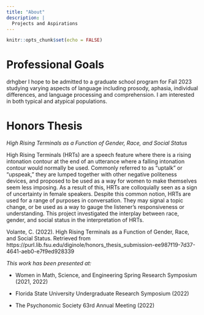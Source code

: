 ```yaml
---
title: "About"
description: |
  Projects and Aspirations
---
```


```r
knitr::opts_chunk$set(echo = FALSE)
```


# Professional Goals
drhgber
I hope to be admitted to a graduate school program for Fall 2023 studying varying aspects of language including prosody, aphasia, individual differences, and language processing and comprehension. I am interested in both typical and atypical populations. 

# Honors Thesis
 _High Rising Terminals as a Function of Gender, Race, and Social Status_

High Rising Terminals (HRTs) are a speech feature where there is a rising intonation contour at the end of an utterance where a falling intonation contour would normally be used. Commonly referred to as “uptalk” or “upspeak,” they are lumped together with other negative politeness devices, and proposed to be used as a way for women to make themselves seem less imposing. As a result of this, HRTs are colloquially seen as a sign of uncertainty in female speakers. Despite this common notion, HRTs are used for a range of purposes in conversation. They may signal a topic change, or be used as a way to gauge the listener's responsiveness or understanding. This project investigated the interplay between race, gender, and social status in the interpretation of HRTs.

Volante, C. (2022). High Rising Terminals as a Function of Gender, Race, and Social Status. Retrieved from https://purl.lib.fsu.edu/diginole/honors_thesis_submission-ee987f19-7d37-4641-aeb0-e7f9ed928339


*This work has been presented at:*

- Women in Math, Science, and Engineering Spring Research Symposium (2021, 2022)

- Florida State University Undergraduate Research Symposium (2022)

- The Psychonomic Society 63rd Annual Meeting (2022)


